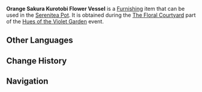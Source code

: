 {{Furnishing Infobox
|id             = 373711
|image          = Item Orange Sakura Kurotobi Flower Vessel.png
|category       = Landscape
|subcategory    = Curio
|rarity         = 4
|adeptal_energy = 30
|load           = 345
|reduced_load   = 345
|description    = A flower vessel decorated with orange sakura. Its pattern is particularly beautiful under the sunlight. The main body displays a light black color, exuding elegant charm.
|event          = Hues of the Violet Garden
|source1        = [[Hues of the Violet Garden/The Floral Courtyard|The Floral Courtyard]] event
|interaction    = Floral Courtyard
}}
'''Orange Sakura Kurotobi Flower Vessel''' is a [[Furnishing]] item that can be used in the [[Serenitea Pot]]. It is obtained during the [[Hues of the Violet Garden/The Floral Courtyard|The Floral Courtyard]] part of the [[Hues of the Violet Garden]] event.

==Other Languages==
{{Other Languages
|default_hidden = 1
|en      = Orange Sakura Kurotobi Flower Vessel
|zhs     = 橘樱黑鸢花器
|zhs_rm  = Júyīng Hēiyuān Huāqì
|zht     = 橘櫻黑鳶花器
|zht_rm  = Júyīng Hēiyuān Huāqì
|ja      = 橘櫻黒鳶花器
|ja_rm   = Kitsuou Kurotobi Kaki{{Assumed}}
|ko      = 흑갈색 주황 벚꽃 무늬 화기
|ko_rm   = Heukgalsaek Juhwang Beotkkot Munui Hwagi
|es      = Jarrón de cerezos anaranjados
|fr      = Potiche orange à cerfs-volants noirs
|ru      = Цветочный сосуд с оранжевой сакурой
|th      = แจกันดอกไม้เหยี่ยวดำซากุระส้ม
|th_rm   = 
|vi      = Bình Hoa Diều Hâu Đen Anh Đào Cam
|de      = Kurotobi-Blumengefäß mit orangen Sakura
|id      = Wadah Bunga Sakura Jingga Kegelapan
|pt      = Vaso de Sakura Kurotobi Laranja
}}

==Change History==
{{Change History|2.6}}

==Navigation==
{{Furnishing Navbox/Exterior|landscape|state=collapsed}}
{{Furnishing Navbox/Subsystems|curio}}
